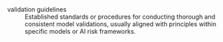 validation guidelines
: Established standards or procedures for conducting thorough and consistent model validations, usually aligned with principles within specific models or AI risk frameworks.